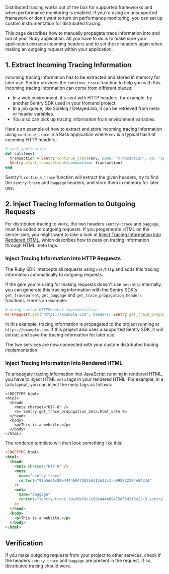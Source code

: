 Distributed tracing works out of the box for supported frameworks and when <PlatformLink to="/performance/">performance monitoring</PlatformLink> is enabled. If you're using an unsupported framework or don't want to turn on performance monitoring, you can set up custom instrumentation for distributed tracing.

This page describes how to manually propagate trace information into and out of your Ruby application. All you have to do is to make sure your application extracts incoming headers and to set those headers again when making an outgoing request within your application.

## 1. Extract Incoming Tracing Information

Incoming tracing information has to be extracted and stored in memory for later use. Sentry provides the `continue_trace` function to help you with this. Incoming tracing information can come from different places:

- In a web environment, it's sent with HTTP headers, for example, by another Sentry SDK used in your frontend project.
- In a job queue, like Sidekiq / DelayedJob, it can be retrieved from meta or header variables.
- You also can pick up tracing information from environment variables.

Here's an example of how to extract and store incoming tracing information using `continue_trace` in a Rack application where `env` is a typical hash of incoming HTTP headers:

```ruby
# rack application
def call(env)
  transaction = Sentry.continue_trace(env, name: 'transaction', op: 'op')
  Sentry.start_transaction(transaction: transaction)
end
```

Sentry's `continue_trace` function will extract the given headers, try to find the `sentry-trace` and `baggage` headers, and store them in memory for later use.

## 2. Inject Tracing Information to Outgoing Requests

For distributed tracing to work, the two headers `sentry-trace` and `baggage`, must be added to outgoing requests. If you pregenerate HTML on the server-side, you might want to take a look at [Inject Tracing Information into Rendered HTML](#inject-tracing-information-into-rendered-html), which describes how to pass on tracing information through HTML meta tags.

### Inject Tracing Information Into HTTP Requests

The Ruby SDK intercepts all requests using `net/http` and adds this tracing information automatically to outgoing requests.

If the gem you're using for making requests doesn't use `net/http` internally, you can generate this tracing information with the Sentry SDK's `get_traceparent`, `get_baggage` and `get_trace_propagation_headers` functions. Here's an example:

```ruby
# using custom HTTPRequest implementation
HTTPRequest.get('https://example.com', headers: Sentry.get_trace_propagation_headers)
```

In this example, tracing information is propagated to the project running at `https://example.com`. If this project also uses a supported Sentry SDK, it will extract and save the tracing information for later use.

The two services are now connected with your custom distributed tracing implementation.

### Inject Tracing Information Into Rendered HTML

To propagate tracing information into JavaScript running in rendered HTML, you have to inject HTML `meta` tags in your rendered HTML. For example, in a rails layout, you can inject the meta tags as follows:

```erb {filename: app/views/layouts/application.html.erb}
<!DOCTYPE html>
<html>
  <head>
    <meta charset="UTF-8" />
    <%= Sentry.get_trace_propagation_meta.html_safe %>
  </head>
  <body>
    <p>This is a website.</p>
  </body>
</html>
```

The rendered template will then look something like this:

```html
<!DOCTYPE html>
<html>
  <head>
    <meta charset="UTF-8" />
    <meta
      name="sentry-trace"
      content="98e5de1c09e444469475855d313e22c3-b995922394e8433d"
    />
    <meta
      name="baggage"
      content="sentry-trace_id=98e5de1c09e444469475855d313e22c3,sentry-environment=prod,sentry-public_key=..."
    />
  </head>
  <body>
    <p>This is a website.</p>
  </body>
</html>
```

## Verification

If you make outgoing requests from your project to other services, check if the headers `sentry-trace` and `baggage` are present in the request. If so, distributed tracing should work.
